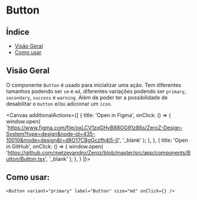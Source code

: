 
<Meta of={Button} />

# Button

## Índice

- [Visão Geral](#visão-geral)
- [Como usar](#como-usar)

## Visão Geral

O componente `Button` é usado ​​para inicializar uma ação. Tem diferentes tamanhos podendo ser `sm` e `md`, diferentes variações podendo ser `primary`, `secondary`, `success` e `warning`. Além de poder ter a possibilidade de desabilitar o `button` e/ou adicionar um `icon`.

<Canvas additionalActions={[
    {
      title: 'Open in Figma', 
      onClick: () => {
        window.open(
          'https://www.figma.com/file/oxLCV1zqGHyB88OG91z86s/ZeroZ-Design-System?type=design&node-id=435-10010&mode=design&t=d8O17CBgGczfh4j5-0',
          '_blank'
        );
      },
    },
    {
      title: 'Open in GitHub',
      onClick: () => {
        window.open(
          'https://github.com/metzevandro/Zeroz/blob/master/src/app/components/Button/Button.tsx',
          '_blank'
        );
      },
    }
  ]}>
  <Story/>

</Canvas>
<Controls />

## Como usar:

```tsx
<Button variant="primary" label="Button" size="md" onClick={} />
```
